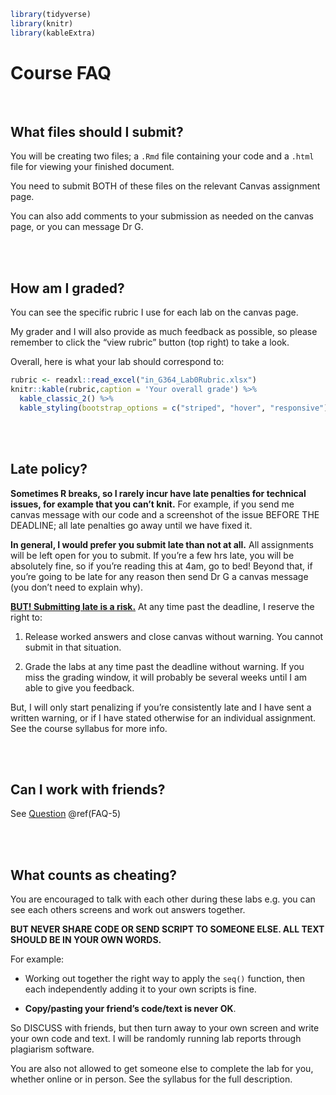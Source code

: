 
```r
library(tidyverse)
library(knitr)
library(kableExtra)
```

# Course FAQ  {#FAQ} 

<br>

## What files should I submit? {#FAQ-1}

You will be creating two files; a `.Rmd` file containing your code and a `.html` file for viewing your finished document.

You need to submit BOTH of these files on the relevant Canvas assignment page.

You can also add comments to your submission as needed on the canvas page, or you can message Dr G.

<br><br>

## How am I graded? {#FAQ-2}

You can see the specific rubric I use for each lab on the canvas page.

My grader and I will also provide as much feedback as possible, so please remember to click the "view rubric" button (top right) to take a look.

Overall, here is what your lab should correspond to:

```r
rubric <- readxl::read_excel("in_G364_Lab0Rubric.xlsx")
knitr::kable(rubric,caption = 'Your overall grade') %>%   
  kable_classic_2() %>%
  kable_styling(bootstrap_options = c("striped", "hover", "responsive"))
```

<br><br>

## Late policy? {#FAQ-3}

**Sometimes R breaks, so I rarely incur have late penalties for technical issues, for example that you can't knit.** For example, if you send me canvas message with our code and a screenshot of the issue BEFORE THE DEADLINE; all late penalties go away until we have fixed it.

**In general, I would prefer you submit late than not at all.** All assignments will be left open for you to submit. If you're a few hrs late, you will be absolutely fine, so if you're reading this at 4am, go to bed! Beyond that, if you're going to be late for any reason then send Dr G a canvas message (you don't need to explain why).

[**BUT! Submitting late is a risk.**]{.underline} At any time past the deadline, I reserve the right to:

1.  Release worked answers and close canvas without warning. You cannot submit in that situation.

2.  Grade the labs at any time past the deadline without warning. If you miss the grading window, it will probably be several weeks until I am able to give you feedback.

But, I will only start penalizing if you're consistently late and I have sent a written warning, or if I have stated otherwise for an individual assignment. See the course syllabus for more info.

<br><br>

## Can I work with friends? {#FAQ-4}

See [Question](#FAQ-5) \@ref(FAQ-5)

<br><br>

## What counts as cheating? {#FAQ-5}

You are encouraged to talk with each other during these labs e.g. you can see each others screens and work out answers together.

**BUT NEVER SHARE CODE OR SEND SCRIPT TO SOMEONE ELSE. ALL TEXT SHOULD BE IN YOUR OWN WORDS.**

For example:

-   Working out together the right way to apply the `seq()` function, then each independently adding it to your own scripts is fine.

-   **Copy/pasting your friend's code/text is never OK**.

So DISCUSS with friends, but then turn away to your own screen and write your own code and text. I will be randomly running lab reports through plagiarism software.

You are also not allowed to get someone else to complete the lab for you, whether online or in person. See the syllabus for the full description.

